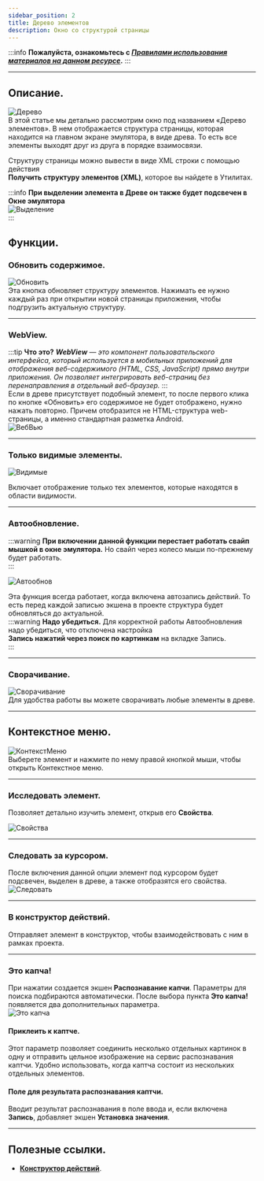 ```yaml
---
sidebar_position: 2
title: Дерево элементов
description: Окно со структурой страницы
---
```

:::info **Пожалуйста, ознакомьтесь с [*Правилами использования материалов на данном ресурсе*](../../Disclaimer).**
:::
_______________________________________________  
## Описание.

![Дерево](./assets/ElementTree/ElementTree_pic1.png)  
В этой статье мы детально рассмотрим окно под названием «Дерево элементов». В нем отображается структура страницы, которая находится на главном экране эмулятора, в виде древа. То есть все элементы выходят друг из друга в порядке взаимосвязи.  

Структуру страницы можно вывести в виде XML строки с помощью действия  
**Получить структуру элементов (XML)**, которое вы найдете в Утилитах.  

:::info **При выделении элемента в Древе он также будет подсвечен в Окне эмулятора**  
![Выделение](./assets/ElementTree/ElementTree_pic2.png)  
::: 

## Функции.  
### Обновить содержимое.  
![Обновить](./assets/ElementTree/ElementTree_pic3.png)   
Эта кнопка обновляет структуру элементов. Нажимать ее нужно каждый раз при открытии новой страницы приложения, чтобы подгрузить актуальную структуру.  
_______________________________________________ 
### WebView.
:::tip **Что это?**
***WebView** — это компонент пользовательского интерфейса, который используется в мобильных приложений для отображения веб-содержимого (HTML, CSS, JavaScript) прямо внутри приложения. Он позволяет интегрировать веб-страниц без перенаправления в отдельный веб-браузер.* 
:::     
Если в древе присутствует подобный элемент, то после первого клика по кнопке «Обновить» его содержимое не будет отображено, нужно нажать повторно. Причем отобразится не HTML-структура web-страницы, а именно стандартная разметка Android.   
![ВебВью](./assets/ElementTree/ElementTree_pic4.png)
_______________________________________________ 
### Только видимые элементы.  
![Видимые](./assets/ElementTree/ElementTree_pic5.png)  

Включает отображение только тех элементов, которые находятся в области видимости.  
_______________________________________________   
### Автообновление.  
:::warning **При включении данной функции перестает работать свайп мышкой в окне эмулятора.** 
Но свайп через колесо мыши по-прежнему будет работать.  
:::   

![Автообнов](./assets/ElementTree/ElementTree_pic6.png)  

Эта функция всегда работает, когда включена автозапись действий. То есть перед каждой записью экшена в проекте структура будет обновляться до актуальной.  
:::warning **Надо убедиться.**
Для корректной работы Автообновления надо убедиться, что отключена настройка  
**Запись нажатий через поиск по картинкам** на вкладке Запись.  
:::   
_______________________________________________  
### Сворачивание.  
![Сворачивание](./assets/ElementTree/ElementTree_pic7.gif)  
Для удобства работы вы можете сворачивать любые элементы в древе.  
_______________________________________________  
## Контекстное меню.  
![КонтекстМеню](./assets/ElementTree/ElementTree_pic8.png)   
Выберете элемент и нажмите по нему правой кнопкой мыши, чтобы открыть Контекстное меню.
_______________________________________________    
### Исследовать элемент.  
Позволяет детально изучить элемент, открыв его **Свойства**.  

![Свойства](./assets/ElementTree/ElementTree_pic9.png)  
_______________________________________________    
### Следовать за курсором.  
После включения данной опции элемент под курсором будет подсвечен, выделен в древе, а также отобразятся его свойства.  
![Следовать](./assets/ElementTree/ElementTree_pic10.gif)  
_______________________________________________  
### В конструктор действий.  
Отправляет элемент в конструктор, чтобы взаимодействовать с ним в рамках проекта.  
_______________________________________________   
### Это капча!   
При нажатии создается экшен **Распознавание капчи**. Параметры для поиска подбираются автоматически. После выбора пункта **Это капча!** появляется два дополнительных параметра.  
![Это капча](./assets/ElementTree/ElementTree_pic11.png)  
#### Приклеить к каптче.  
Этот параметр позволяет соединить несколько отдельных картинок в одну и отправить цельное изображение на сервис распознавания каптчи. Удобно использовать, когда каптча состоит из нескольких отдельных элементов.  
#### Поле для результата распознавания каптчи.  
Вводит результат распознавания в поле ввода и, если включена **Запись**, добавляет экшен **Установка значения**.  
_______________________________________________
## Полезные ссылки.  
- [**Конструктор действий**](./ActionBuilder).  